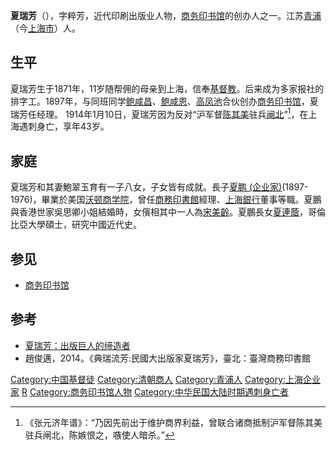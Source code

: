 '''夏瑞芳'''（{{bd|1871年||1914年|1月10日}}），字粹芳，近代印刷出版业人物，[[商务印书馆|商务印书馆]]的创办人之一。江苏[[青浦|青浦]]（今[[上海市|上海市]]）人。

==生平==
夏瑞芳生于1871年，11岁随帮佣的母亲到上海，信奉[[基督教|基督教]]。后来成为多家报社的排字工。1897年，与同班同学[[鲍咸昌|鲍咸昌]]、[[鲍咸恩|鲍咸恩]]、[[高凤池|高凤池]]合伙创办[[商务印书馆|商务印书馆]]，夏瑞芳任经理。
1914年1月10日，夏瑞芳因为反对“沪军督[[陈其美|陈其美]]驻兵[[闸北|闸北]]”<ref>《张元济年谱》：“乃因先前出于维护商界利益，曾联合诸商抵制沪军督陈其美驻兵闸北，陈嫉恨之，嗾使人暗杀。”</ref>，在上海遇刺身亡，享年43岁。

==家庭==
夏瑞芳和其妻鮑翠玉育有一子八女，子女皆有成就。長子[[夏鹏_(企业家)|夏鹏 (企业家)]](1897-1976)，畢業於美国[[沃顿商学院|沃顿商学院]]，曾任[[商務印書館|商務印書館]]經理、[[上海銀行|上海銀行]]董事等職。夏鵬與香港世家吳思卿小姐結婚時，女儐相其中一人為[[宋美齡|宋美齡]]。夏鵬長女[[夏連蔭|夏連蔭]]，哥倫比亞大學碩士，研究中國近代史。

==参见==
* [[商务印书馆|商务印书馆]]

==参考==
<references/>
* [http://finance.ifeng.com/news/history/people/20090415/545054.shtml 夏瑞芳：出版巨人的缔造者] {{Wayback|url=http://finance.ifeng.com/news/history/people/20090415/545054.shtml |date=20140103164351 }}
* 趙俊邁，2014。《典瑞流芳:民國大出版家夏瑞芳》，臺北：臺灣商務印書館


{{Authority control}}
{{DEFAULTSORT:X}}
[[Category:中国基督徒|Category:中国基督徒]]
[[Category:清朝商人|Category:清朝商人]]
[[Category:青浦人|Category:青浦人]]
[[Category:上海企业家|Category:上海企业家]]
[[Category:夏姓|R]]
[[Category:商务印书馆人物|Category:商务印书馆人物]]
[[Category:中华民国大陆时期遇刺身亡者|Category:中华民国大陆时期遇刺身亡者]]